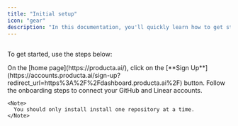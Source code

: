 ```yaml
---
title: "Initial setup"
icon: "gear"
description: "In this documentation, you'll quickly learn how to get started with Producta."
---
```


##

To get started, use the steps below:

<Steps>
  <Step title="Step 1: Sign up for a Producta account">
    On the [home page](https://producta.ai/), click on the [**Sign Up**](https://accounts.producta.ai/sign-up?redirect_url=https%3A%2F%2Fdashboard.producta.ai%2F) button.&#x20;
  </Step>

  <Step title="Step 2">
    Follow the onboarding steps to connect your GitHub and Linear accounts.

    <Note>
      You should only install install one repository at a time.
    </Note>


  </Step>
</Steps>